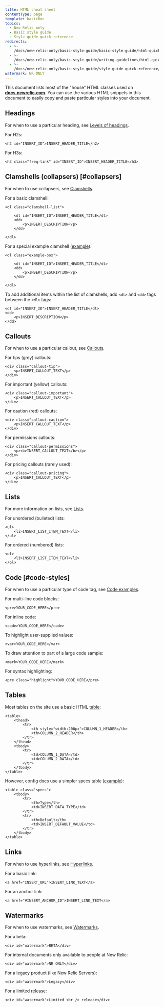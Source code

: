 ```yaml
---
title: HTML cheat sheet
contentType: page
template: basicDoc
topics:
  - New Relic only
  - Basic style guide
  - Style guide quick reference
redirects:
  - >-
    /docs/new-relic-only/basic-style-guide/basic-style-guide/html-quick-reference-guide/
  - >-
    /docs/new-relic-only/basic-style-guide/writing-guidelines/html-quick-reference-guide/
  - >-
    /docs/new-relic-only/basic-style-guide/style-guide-quick-reference/html-quick-reference-guide/
watermark: NR ONLY
---
```


This document lists most of the "house" HTML classes used on [**docs.newrelic.com**](https://docs.newrelic.com). You can use the various HTML snippets in this document to easily copy and paste particular styles into your document.

## Headings

For when to use a particular heading, see [Levels of headings](/docs/new-relic-only/basic-style-guide/writing-guidelines/levels-headings).

For H2s:

```
<h2 id="INSERT_ID">INSERT_HEADER_TITLE</h2>
```

For H3s:

```
<h3 class="freq-link" id="INSERT_ID">INSERT_HEADER_TITLE</h3>
```

## Clamshells (collapsers) [#collapsers]

For when to use collapsers, see [Clamshells](/docs/new-relic-only/basic-style-guide/writing-guidelines/clamshells).

For a basic clamshell:

```
<dl class="clamshell-list">

    <dt id="INSERT_ID">INSERT_HEADER_TITLE</dt>
    <dd>
        <p>INSERT_DESCRIPTION</p>
    </dd>

</dl>
```

For a special example clamshell ([example](/docs/new-relic-only/basic-style-guide/writing-guidelines/example-clamshell)):

```
<dl class="example-box">

    <dt id="INSERT_ID">INSERT_HEADER_TITLE</dt>
    <dd>
        <p>INSERT_DESCRIPTION</p>
    </dd>

</dl>
```

To add additional items within the list of clamshells, add `<dt>` and `<dd>` tags between the `<dl>` tags:

```
<dt id="INSERT_ID">INSERT_HEADER_TITLE</dt>
<dd>
    <p>INSERT_DESCRIPTION</p>
</dd>
```

## Callouts

For when to use a particular callout, see [Callouts](/docs/new-relic-only/basic-style-guide/writing-guidelines/callouts).

For tips (grey) callouts:

```
<div class="callout-tip">
    <p>INSERT_CALLOUT_TEXT</p>
</div>
```

For important (yellow) callouts:

```
<div class="callout-important">
    <p>INSERT_CALLOUT_TEXT</p>
</div>
```

For caution (red) callouts:

```
<div class="callout-caution">
    <p>INSERT_CALLOUT_TEXT</p>
</div>
```

For permissions callouts:

```
<div class="callout-permissions">
    <p><b>INSERT_CALLOUT_TEXT</b></p>
</div>
```

For pricing callouts (rarely used):

```
<div class="callout-pricing">
    <p>INSERT_CALLOUT_TEXT</p>
</div>
```

## Lists

For more information on lists, see [Lists](/docs/new-relic-only/basic-style-guide/writing-guidelines/lists).

For unordered (bulleted) lists:

```
<ul>
    <li>INSERT_LIST_ITEM_TEXT</li>
</ul>
```

For ordered (numbered) lists:

```
<ol>
    <li>INSERT_LIST_ITEM_TEXT</li>
</ol>
```

## Code [#code-styles]

For when to use a particular type of code tag, see [Code examples](/docs/new-relic-only/basic-style-guide/writing-guidelines/code-examples).

For multi-line code blocks:

```
<pre>YOUR_CODE_HERE</pre>
```

For inline code:

```
<code>YOUR_CODE_HERE</code>
```

To highlight user-supplied values:

```
<var>YOUR_CODE_HERE</var>
```

To draw attention to part of a large code sample:

```
<mark>YOUR_CODE_HERE</mark>
```

For syntax highlighting:

```
<pre class="highlight">YOUR_CODE_HERE</pre>
```

## Tables

Most tables on the site use a basic HTML [table](/docs/new-relic-only/basic-style-guide/writing-guidelines/tables):

```
<table>
    <thead>
        <tr>
            <th style="width:200px">COLUMN_1_HEADER</th>
            <th>COLUMN_2_HEADER</th>
        </tr>
    </thead>
    <tbody>
        <tr>
            <td>COLUMN_1_DATA</td>
            <td>COLUMN_2_DATA</td>
        </tr>
    </tbody>
</table>
```

However, config docs use a simpler specs table ([example](/docs/infrastructure/new-relic-infrastructure/configuration/configure-infrastructure-agent#proxy)):

```
<table class="specs">
    <tbody>
        <tr>
            <th>Type</th>
            <td>INSERT_DATA_TYPE</td>
        </tr>
        <tr>
            <th>Default</th>
            <td>INSERT_DEFAULT_VALUE</td>
        </tr>
    </tbody>
</table>
```

## Links

For when to use hyperlinks, see [Hyperlinks](/docs/new-relic-only/basic-style-guide/writing-guidelines/hyperlinks).

For a basic link:

```
<a href="INSERT_URL">INSERT_LINK_TEXT</a>
```

For an anchor link:

```
<a href="#INSERT_ANCHOR_ID">INSERT_LINK_TEXT</a>
```

## Watermarks

For when to use watermarks, see [Watermarks](/docs/new-relic-only/tech-writer-style-guide/design-specifications/classes-styles#watermarks).

For a beta:

```
<div id="watermark">BETA</div>
```

For internal documents only available to people at New Relic:

```
<div id="watermark">NR ONLY</div>
```

For a legacy product (like New Relic Servers):

```
<div id="watermark">Legacy</div>
```

For a limited release:

```
<div id="watermark">Limited <br /> release</div>
```

